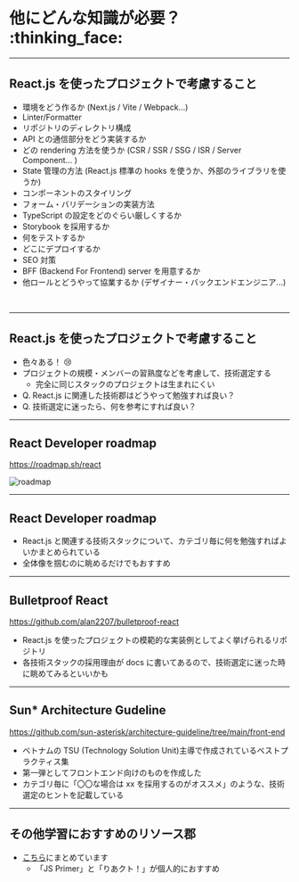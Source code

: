 # 他にどんな知識が必要？ :thinking_face:

---

## React.js を使ったプロジェクトで考慮すること

- 環境をどう作るか (Next.js / Vite / Webpack...)
- Linter/Formatter
- リポジトリのディレクトリ構成
- API との通信部分をどう実装するか
- どの rendering 方法を使うか (CSR / SSR / SSG / ISR / Server Component... )
- State 管理の方法 (React.js 標準の hooks を使うか、外部のライブラリを使うか)
- コンポーネントのスタイリング
- フォーム・バリデーションの実装方法
- TypeScript の設定をどのぐらい厳しくするか
- Storybook を採用するか
- 何をテストするか
- どこにデプロイするか
- SEO 対策
- BFF (Backend For Frontend) server を用意するか
- 他ロールとどうやって協業するか (デザイナー・バックエンドエンジニア...)

<br />

---

## React.js を使ったプロジェクトで考慮すること

- 色々ある！ :cry:
- プロジェクトの規模・メンバーの習熟度などを考慮して、技術選定する
  - 完全に同じスタックのプロジェクトは生まれにくい
- Q. React.js に関連した技術郡はどうやって勉強すれば良い？
- Q. 技術選定に迷ったら、何を参考にすれば良い？

---

## React Developer roadmap

https://roadmap.sh/react

![roadmap](../images/roadmap.png)

---

## React Developer roadmap

- React.js と関連する技術スタックについて、カテゴリ毎に何を勉強すればよいかまとめられている
- 全体像を掴むのに眺めるだけでもおすすめ

---

## Bulletproof React

https://github.com/alan2207/bulletproof-react

- React.js を使ったプロジェクトの模範的な実装例としてよく挙げられるリポジトリ
- 各技術スタックの採用理由が docs に書いてあるので、技術選定に迷った時に眺めてみるといいかも

---

## Sun\* Architecture Gudeline

https://github.com/sun-asterisk/architecture-guideline/tree/main/front-end

- ベトナムの TSU (Technology Solution Unit)主導で作成されているベストプラクティス集
- 第一弾としてフロントエンド向けのものを作成した
- カテゴリ毎に「〇〇な場合は xx を採用するのがオススメ」のような、技術選定のヒントを記載している

---

## その他学習におすすめのリソース郡

- [こちら](https://github.com/queq1890/fe-new-grad-training/blob/main/appendix/02-self-taught-resources/appendix.md)にまとめています
  - 「JS Primer」と「りあクト！」が個人的におすすめ
